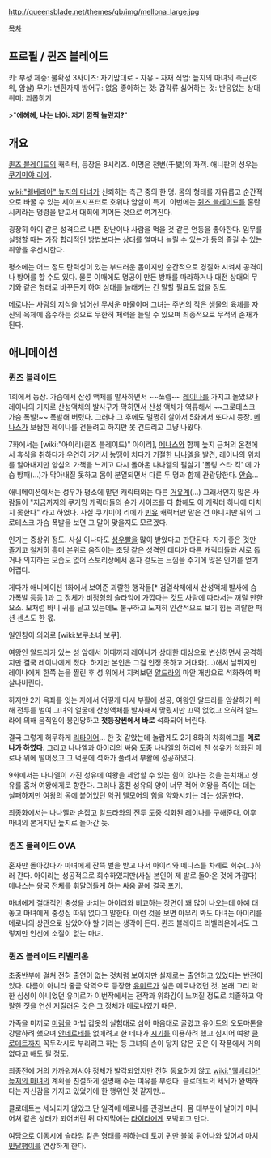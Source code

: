 http://queensblade.net/themes/qb/img/mellona_large.jpg

[[목차]]

== 프로필 / 퀸즈 블레이드 ==
키: 부정
체중: 불확정
3사이즈: 자기맘대로 - 자유 - 자재
직업: 늪지의 마녀의 측근(호위, 암살)
무기: 변환자재
방어구: 없음
좋아하는 것: 갑각류
싫어하는 것: 반응없는 상대
취미: 괴롭히기

>"'''에헤헤, 나는 너야. 저기 깜짝 놀랐지?'''"

== 개요 ==
[[퀸즈 블레이드]]의 캐릭터, 등장은 8시리즈. 이명은 천변(千變)의 자객. 애니판의 성우는 [[쿠기미야 리에]].

[[wiki:"웰베리아" 늪지의 마녀]]가 신뢰하는 측근 중의 한 명. 몸의 형태를 자유롭고 순간적으로 바꿀 수 있는 세이프시프터로 호위나 암살이 특기. 이번에는 [[퀸즈 블레이드]]를 혼란시키라는 명령을 받고서 대회에 끼어든 것으로 여겨진다.

굉장히 아이 같은 성격으로 나쁜 장난이나 사람을 먹을 것 같은 언동을 좋아한다. 임무를 실행할 때는 가장 합리적인 방법보다는 상대를 얼마나 놀릴 수 있는가 등의 즐길 수 있는 취향을 우선시한다.

평소에는 어느 정도 탄력성이 있는 부드러운 몸이지만 순간적으로 경질화 시켜서 공격이나 방어를 할 수도 있다. 물론 이때에도 명공이 만든 방패를 따라하거나 대전 상대의 무기와 같은 형태로 바꾸든지 하여 상대를 놀래키는 건 말할 필요도 없을 정도.

메로나는 사람의 지식을 넘어선 무서운 마물이며 그녀는 주변의 작은 생물의 육체를 자신의 육체에 흡수하는 것으로 무한히 체력을 늘릴 수 있으며 최종적으로 무적의 존재가 된다.

== 애니메이션 ==
=== 퀸즈 블레이드 ===
1회에서 등장. 가슴에서 산성 액체를 발사하면서 ~~쪼렙~~ [[레이나(퀸즈 블레이드)|레이나]]를 가지고 놀았으나 레이나의 기지로 산성액체의 발사구가 막히면서 산성 액체가 역류해서 ~~그로테스크 가슴 폭발!~~ 폭발해 버렸다. 그러나 그 후에도 멀쩡히 살아서 5화에서 또다시 등장. [[메나스(퀸즈 블레이드)|메나스]]가 보쌈한 레이나를 건들려고 하지만 못 건드리고 그냥 나왔다.

7화에서는 [wiki:"아이리(퀸즈 블레이드)" 아이리], [[메나스(퀸즈 블레이드)|메나스]]와 함께 늪지 근처의 온천에서 휴식을 취하다가 우연히 거기서 농땡이 치다가 기절한 [[나나엘]]을 발견, 레이나의 위치를 알아내지만 양심의 가책을 느끼고 다시 돌아온 나나엘의 필살기 '폴링 스타 킥' 에 가슴 방패(...)가 막아내질 못하고 몸이 분열되면서 다른 두 명과 함께 관광당한다. [[안습]]...

애니메이션에서는 성우가 평소에 맡던 캐릭터와는 다른 [[거유]]계(...) 그래서인지 많은 사람들이 "지금까지의 쿠기밍 캐릭터들의 슴가 사이즈를 다 합해도 이 캐릭터 하나에 미치지 못한다" 라고 하였다. 사실 쿠기미야 리에가 [[빈유]] 캐릭터만 맡은 건 아니지만 위의 그로테스크 가슴 폭발을 보면 그 말이 맞을지도 모르겠다.

인기는 중상위 정도. 사실 이나마도 [[성우]]빨을 많이 받았다고 판단된다. 자기 좋은 것만 즐기고 철저히 흥미 본위로 움직이는 초딩 같은 성격인 데다가 다른 캐릭터들과 서로 돕거나 의지하는 모습도 없어 스토리상에서 혼자 겉도는 느낌을 주기에 많은 인기를 얻기 어렵다.

게다가 애니메이션 1화에서 보여준 괴랄한 행각들[* 검열삭제에서 산성액체 발사에 슴가폭발 등등.]과 그 정체가 비정형의 슬라임에 가깝다는 것도 사람에 따라서는 꺼릴 만한 요소. 모처럼 바니 귀를 달고 있는데도 불구하고 도저히 인간적으로 보기 힘든 괴랄한 패션 센스도 한 몫.

일인칭이 의외로 [wiki:보쿠소녀 보쿠].

여왕인 알드라가 있는 성 앞에서 이때까지 레이나가 상대한 대상으로 변신하면서 공격하지만 결국 레이나에게 졌다. 하지만 본인은 그걸 인정 못하고 거대화(...)해서 날뛰지만 레이나에게 한쪽 눈을 찔린 후 성 위에서 지켜보던 [[알드라]]의 마안 개방으로 석화하여 박살나버린다.

하지만 2기 옥좌를 잇는 자에서 어떻게 다시 부활에 성공, 여왕인 알드라를 암살하기 위해 전투를 벌여 그녀의 얼굴에 산성액체를 발사해서 맞췄지만 끄떡 없었고 오히려 알드라에 의해 움직임이 봉인당하고 '''첫등장씬에서 바로''' 석화되어 버린다.

결국 그렇게 허무하게 [[리타이어]]... 한 것 같았는데 놀랍게도 2기 8화의 차회예고를 '''메로나가 하였다'''. 그리고 나나엘과 아이리의 싸움 도중 나나엘의 허리에 찬 성유가 석화된 메로나 위에 떨어졌고 그 덕분에 석화가 풀려서 부활에 성공하였다.

9화에서는 나나엘이 가진 성유에 여왕을 제압할 수 있는 힘이 있다는 것을 눈치채고 성유를 훔쳐 여왕에게로 향한다. 그러나 훔친 성유의 양이 너무 적어 여왕을 죽이는 데는 실패하지만 여왕의 몸에 붙어있던 악귀 델모어의 힘을 약화시키는 데는 성공한다.

최종화에서는 나나엘과 손잡고 알드라와의 전투 도중 석화된 레이나를 구해준다. 이후 마녀의 본거지인 늪지로 돌아간 듯.

=== 퀸즈 블레이드 OVA ===
혼자만 돌아갔다가 마녀에게 잔뜩 벌을 받고 나서 아이리와 메나스를 차례로 회수(...)하러 간다. 아이리는 성공적으로 회수하였지만(사실 본인이 제 발로 돌아온 것에 가깝다) 메나스는 왕국 전체를 휘말려들게 하는 싸움 끝에 결국 포기.

마녀에게 절대적인 충성을 바치는 아이리와 비교하는 장면이 꽤 많이 나오는데 아예 대놓고 마녀에게 충성심 따위 없다고 말한다. 이런 것을 보면 아무리 봐도 마녀는 아이리를 메로나의 상관으로 삼았어야 할 거라는 생각이 든다. 퀸즈 블레이드 리벨리온에서도 그렇지만 인선에 소질이 없는 마녀.

=== 퀸즈 블레이드 리벨리온 ===
초중반부에 걸쳐 전혀 출연이 없는 것처럼 보이지만 실제로는 출연하고 있었다는 반전이 있다. 다름이 아니라 줄곧 악역으로 등장한 [[유미르]]가 실은 메로나였던 것. 본래 그리 악한 심성이 아니었던 유미르가 이번작에서는 전작과 위화감이 느껴질 정도로 치졸하고 악랄한 짓을 연신 저질러온 것은 그 정체가 메로나였기 때문.

가족을 미끼로 [[미림]]을 마법 갑옷의 실험대로 삼아 마음대로 굴렸고 유이트의 오토마톤을 강탈하려 했으며 [[안네로테]]를 없애려고 한 데다가 [[시기]]를 이용하려 했고 심지어 여왕 [[클로데트]]까지 꼭두각시로 부리려고 하는 등 그녀의 손이 닿지 않은 곳은 이 작품에서 거의 없다고 해도 될 정도.

최종전에 거의 가까워져서야 정체가 발각되었지만 전혀 동요하지 않고 [[wiki:"웰베리아" 늪지의 마녀]]의 계획을 친절하게 설명해 주는 여유를 부렸다. 클로데트의 세뇌가 완벽하다는 자신감을 가지고 있었기에 한 행위인 것 같지만...

클로데트는 세뇌되지 않았고 단 일격에 메로나를 관광보낸다. 몸 대부분이 날아가 미니어쳐 같은 상태가 되어버린 뒤 마지막에는 [[라이라]]에게 포박되고 만다.

여담으로 이동시에 슬라임 같은 형태를 취하는데 토끼 귀만 불쑥 튀어나와 있어서 마치 [[민달팽이]]를 연상하게 한다.
